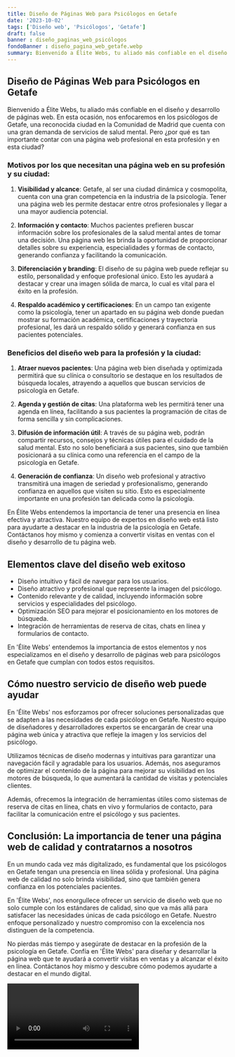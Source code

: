 ```yaml
---
title: Diseño de Páginas Web para Psicólogos en Getafe
date: '2023-10-02'
tags: ['Diseño web', 'Psicólogos', 'Getafe']
draft: false
banner : diseño_paginas_web_psicólogos
fondoBanner : diseño_pagina_web_getafe.webp
summary: Bienvenido a Élite Webs, tu aliado más confiable en el diseño y desarrollo de páginas web. En esta ocasión, nos enfocaremos en los psicólogos de Getafe, una reconocida ciudad en la Comunidad de Madrid que cuenta con una gran demanda de servicios de salud mental. Pero ¿por qué es tan importante contar con una página web profesional en esta profesión y en esta ciudad?
---
```


## Diseño de Páginas Web para Psicólogos en Getafe

Bienvenido a Élite Webs, tu aliado más confiable en el diseño y desarrollo de páginas web. En esta ocasión, nos enfocaremos en los psicólogos de Getafe, una reconocida ciudad en la Comunidad de Madrid que cuenta con una gran demanda de servicios de salud mental. Pero ¿por qué es tan importante contar con una página web profesional en esta profesión y en esta ciudad?

### Motivos por los que necesitan una página web en su profesión y su ciudad:

1. **Visibilidad y alcance**: Getafe, al ser una ciudad dinámica y cosmopolita, cuenta con una gran competencia en la industria de la psicología. Tener una página web les permite destacar entre otros profesionales y llegar a una mayor audiencia potencial.

2. **Información y contacto**: Muchos pacientes prefieren buscar información sobre los profesionales de la salud mental antes de tomar una decisión. Una página web les brinda la oportunidad de proporcionar detalles sobre su experiencia, especialidades y formas de contacto, generando confianza y facilitando la comunicación.

3. **Diferenciación y branding**: El diseño de su página web puede reflejar su estilo, personalidad y enfoque profesional único. Esto les ayudará a destacar y crear una imagen sólida de marca, lo cual es vital para el éxito en la profesión.

4. **Respaldo académico y certificaciones**: En un campo tan exigente como la psicología, tener un apartado en su página web donde puedan mostrar su formación académica, certificaciones y trayectoria profesional, les dará un respaldo sólido y generará confianza en sus pacientes potenciales.

### Beneficios del diseño web para la profesión y la ciudad:

1. **Atraer nuevos pacientes**: Una página web bien diseñada y optimizada permitirá que su clínica o consultorio se destaque en los resultados de búsqueda locales, atrayendo a aquellos que buscan servicios de psicología en Getafe.

2. **Agenda y gestión de citas**: Una plataforma web les permitirá tener una agenda en línea, facilitando a sus pacientes la programación de citas de forma sencilla y sin complicaciones.

3. **Difusión de información útil**: A través de su página web, podrán compartir recursos, consejos y técnicas útiles para el cuidado de la salud mental. Esto no solo beneficiará a sus pacientes, sino que también posicionará a su clínica como una referencia en el campo de la psicología en Getafe.

4. **Generación de confianza**: Un diseño web profesional y atractivo transmitirá una imagen de seriedad y profesionalismo, generando confianza en aquellos que visiten su sitio. Esto es especialmente importante en una profesión tan delicada como la psicología.

En Élite Webs entendemos la importancia de tener una presencia en línea efectiva y atractiva. Nuestro equipo de expertos en diseño web está listo para ayudarte a destacar en la industria de la psicología en Getafe. Contáctanos hoy mismo y comienza a convertir visitas en ventas con el diseño y desarrollo de tu página web.

<GifSeo />

<Cta />

## Elementos clave del diseño web exitoso

- Diseño intuitivo y fácil de navegar para los usuarios.
- Diseño atractivo y profesional que represente la imagen del psicólogo.
- Contenido relevante y de calidad, incluyendo información sobre servicios y especialidades del psicólogo.
- Optimización SEO para mejorar el posicionamiento en los motores de búsqueda.
- Integración de herramientas de reserva de citas, chats en línea y formularios de contacto.

En 'Élite Webs' entendemos la importancia de estos elementos y nos especializamos en el diseño y desarrollo de páginas web para psicólogos en Getafe que cumplan con todos estos requisitos.

## Cómo nuestro servicio de diseño web puede ayudar

En 'Élite Webs' nos esforzamos por ofrecer soluciones personalizadas que se adapten a las necesidades de cada psicólogo en Getafe. Nuestro equipo de diseñadores y desarrolladores expertos se encargarán de crear una página web única y atractiva que refleje la imagen y los servicios del psicólogo.

Utilizamos técnicas de diseño modernas y intuitivas para garantizar una navegación fácil y agradable para los usuarios. Además, nos aseguramos de optimizar el contenido de la página para mejorar su visibilidad en los motores de búsqueda, lo que aumentará la cantidad de visitas y potenciales clientes.

Además, ofrecemos la integración de herramientas útiles como sistemas de reserva de citas en línea, chats en vivo y formularios de contacto, para facilitar la comunicación entre el psicólogo y sus pacientes.

## Conclusión: La importancia de tener una página web de calidad y contratarnos a nosotros

En un mundo cada vez más digitalizado, es fundamental que los psicólogos en Getafe tengan una presencia en línea sólida y profesional. Una página web de calidad no solo brinda visibilidad, sino que también genera confianza en los potenciales pacientes.

En 'Élite Webs', nos enorgullece ofrecer un servicio de diseño web que no solo cumple con los estándares de calidad, sino que va más allá para satisfacer las necesidades únicas de cada psicólogo en Getafe. Nuestro enfoque personalizado y nuestro compromiso con la excelencia nos distinguen de la competencia.

No pierdas más tiempo y asegúrate de destacar en la profesión de la psicología en Getafe. Confía en 'Élite Webs' para diseñar y desarrollar la página web que te ayudará a convertir visitas en ventas y a alcanzar el éxito en línea. Contáctanos hoy mismo y descubre cómo podemos ayudarte a destacar en el mundo digital.

<Video />

<CtaBot job='Psicólogos' city='Getafe'/>

<Gmaps query='Getafe+españa+maps' />